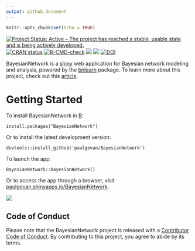 ```yaml
---
output: github_document
---
```


```r
knitr::opts_chunk$set(echo = TRUE)
```
<!-- badges: start -->
[![Project Status: Active – The project has reached a stable, usable state and is being actively developed.](https://www.repostatus.org/badges/latest/active.svg)](https://www.repostatus.org/#active)
[![CRAN status](https://www.r-pkg.org/badges/version/BayesianNetwork)](https://CRAN.R-project.org/package=BayesianNetwork)
[![R-CMD-check](https://github.com/paulgovan/BayesianNetwork/actions/workflows/R-CMD-check.yaml/badge.svg)](https://github.com/paulgovan/BayesianNetwork/actions/workflows/R-CMD-check.yaml)
[![](http://cranlogs.r-pkg.org/badges/grand-total/BayesianNetwork)](https://cran.r-project.org/package=BayesianNetwork)
[![](http://cranlogs.r-pkg.org/badges/last-month/BayesianNetwork)](https://cran.r-project.org/package=BayesianNetwork)
[![DOI](http://joss.theoj.org/papers/10.21105/joss.00425/status.svg)](https://doi.org/10.21105/joss.00425)
<!-- badges: end -->

BayesianNetwork is a [shiny](https://shiny.posit.co/) web application for Bayesian network modeling and analysis, powered by the [bnlearn](https://www.bnlearn.com/) package. To learn more about this project, check out this [article](https://joss.theoj.org/papers/10.21105/joss.00425). 

# Getting Started

To install BayesianNetwork in [R](https://www.r-project.org):

```
install.packages("BayesianNetwork")
```

Or to install the latest development version:

```
devtools::install_github('paulgovan/BayesianNetwork')
```

To launch the app:

```
BayesianNetwork::BayesianNetwork()
```

Or to access the app through a browser, visit [paulgovan.shinyapps.io/BayesianNetwork](https://paulgovan.shinyapps.io/BayesianNetwork/). 

![](https://github.com/paulgovan/BayesianNetwork/blob/master/inst/images/Dashboard.PNG?raw=true)

## Code of Conduct

Please note that the BayesianNetwork project is released with a [Contributor Code of Conduct](http://paulgovan.github.io/BayesianNetwork/CODE_OF_CONDUCT.html). By contributing to this project, you agree to abide by its terms.
